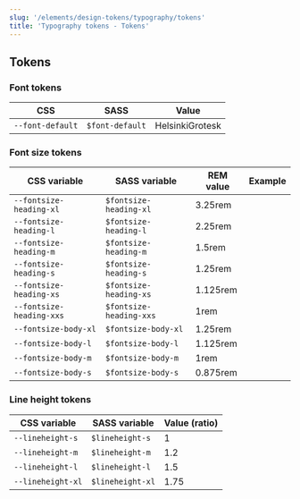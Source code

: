 ```yaml
---
slug: '/elements/design-tokens/typography/tokens'
title: 'Typography tokens - Tokens'
---
```




## Tokens

### Font tokens

CSS                          | SASS                        | Value            |
---------------------------- | --------------------------- | ---------------- |
<code>--font-default</code>  | <code>$font-default</code>  | HelsinkiGrotesk  |

### Font size tokens

CSS variable                        | SASS variable                       | REM value       | Example                                            |
----------------------------------- | ----------------------------------- | --------------- | -------------------------------------------------- |
<code>--fontsize-heading-xl</code>  | <code>$fontsize-heading-xl</code>   | 3.25rem         | <TextExample size="var(--fontsize-heading-xl)" />  |
<code>--fontsize-heading-l</code>   | <code>$fontsize-heading-l</code>    | 2.25rem         | <TextExample size="var(--fontsize-heading-l)" />   |
<code>--fontsize-heading-m</code>   | <code>$fontsize-heading-m</code>    | 1.5rem          | <TextExample size="var(--fontsize-heading-m)" />   |
<code>--fontsize-heading-s</code>   | <code>$fontsize-heading-s</code>    | 1.25rem         | <TextExample size="var(--fontsize-heading-s)" />   |
<code>--fontsize-heading-xs</code>  | <code>$fontsize-heading-xs</code>   | 1.125rem        | <TextExample size="var(--fontsize-heading-xs)" />  |
<code>--fontsize-heading-xxs</code> | <code>$fontsize-heading-xxs</code>  | 1rem            | <TextExample size="var(--fontsize-heading-xxs)" /> |
<code>--fontsize-body-xl</code>     | <code>$fontsize-body-xl</code>      | 1.25rem         | <TextExample size="var(--fontsize-body-xl)" />     |
<code>--fontsize-body-l</code>      | <code>$fontsize-body-l</code>       | 1.125rem        | <TextExample size="var(--fontsize-body-l)" />      |
<code>--fontsize-body-m</code>      | <code>$fontsize-body-m</code>       | 1rem            | <TextExample size="var(--fontsize-body-m)" />      |
<code>--fontsize-body-s</code>      | <code>$fontsize-body-s</code>       | 0.875rem        | <TextExample size="var(--fontsize-body-s)" />      |

### Line height tokens
CSS variable                  | SASS variable               | Value (ratio)    |
----------------------------- | --------------------------- | ---------------- |
<code>--lineheight-s</code>   | <code>$lineheight-s</code>  | 1                |
<code>--lineheight-m</code>   | <code>$lineheight-m</code>  | 1.2              |
<code>--lineheight-l</code>   | <code>$lineheight-l</code>  | 1.5              |
<code>--lineheight-xl</code>  | <code>$lineheight-xl</code> | 1.75             |

